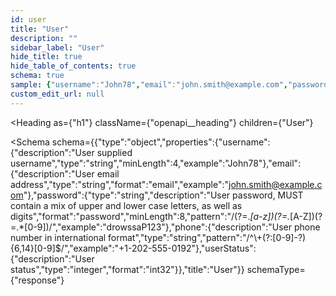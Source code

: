 ```yaml
---
id: user
title: "User"
description: ""
sidebar_label: "User"
hide_title: true
hide_table_of_contents: true
schema: true
sample: {"username":"John78","email":"john.smith@example.com","password":"drowssaP123","phone":"+1-202-555-0192","userStatus":0}
custom_edit_url: null
---
```



<Heading
  as={"h1"}
  className={"openapi__heading"}
  children={"User"}
>
</Heading>





<Schema
  schema={{"type":"object","properties":{"username":{"description":"User supplied username","type":"string","minLength":4,"example":"John78"},"email":{"description":"User email address","type":"string","format":"email","example":"john.smith@example.com"},"password":{"type":"string","description":"User password, MUST contain a mix of upper and lower case letters, as well as digits","format":"password","minLength":8,"pattern":"/(?=.*[a-z])(?=.*[A-Z])(?=.*[0-9])/","example":"drowssaP123"},"phone":{"description":"User phone number in international format","type":"string","pattern":"/^\\+(?:[0-9]-?){6,14}[0-9]$/","example":"+1-202-555-0192"},"userStatus":{"description":"User status","type":"integer","format":"int32"}},"title":"User"}}
  schemaType={"response"}
>
  
</Schema>
            
